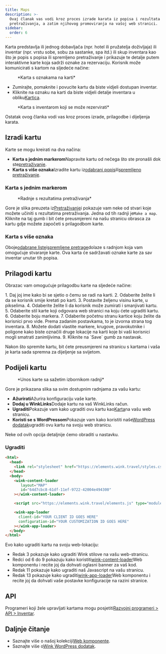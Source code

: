 ```yaml
---
title: Maps
description: >-
  Ovaj članak vas vodi kroz proces izrade karata iz popisa i rezultata
  pretraživanja, a zatim njihovog promoviranja na vašoj web stranici.
sidebar:
  order: 6
---
```


Karta predstavlja ili jednog dobavljača (npr. hotel ili pružatelja doživljaja) ili inventar (npr. vrstu sobe, sobu za sastanke, spa itd.) ili skup inventara kao što je popis s popisa ili spremljeno pretraživanje i prikazuje te detalje putem interaktivne karte koja sadrži oznake za rezervaciju.
Korisnik može komunicirati s kartom na sljedeće načine:

<figure>
  <CloudinaryImage width="700" height="393" resize="scale" quality="best" alt="Karta s oznakama" src="academy/map-example" errorImage="noimage_opaque_nyrtl0.png" />

  <figcaption>*Karta s oznakama na karti*</figcaption>
</figure>


* Zumirajte, pomaknite i povucite kartu da biste vidjeli dostupan inventar.
* Kliknite na oznaku na karti da biste vidjeli detalje inventara u obliku[Kartica](/studio/cards).

<figure>
  <CloudinaryImage width="700" height="568" resize="scale" quality="best" alt="Karta s otvorenom karticom" src="academy/map-example-card" errorImage="noimage_opaque_nyrtl0.png" />

  <figcaption>*Karta s inventarom koji se može rezervirati*</figcaption>
</figure>


Ostatak ovog članka vodi vas kroz proces izrade, prilagodbe i dijeljenja karata.

## Izradi kartu

Karte se mogu kreirati na dva načina:

* **Karta s jednim markerom**Napravite kartu od nečega što ste pronašli dok ste[pretraživanje](/studio/search).
* **Karta s više oznaka**Izradite kartu iz[odabrani popis](/studio/curated-lists)ili[spremljeno pretraživanje](/studio/saved-searches).

### Karta s jednim markerom

<figure>
  <CloudinaryImage width="350" height="238" resize="scale" quality="best" alt="Radnje" src="academy/inventory-actions" errorImage="noimage_opaque_nyrtl0.png" />

  <figcaption>*Radnje s rezultatima pretraživanja*</figcaption>
</figure>


Gore je slika preuzeta iz[Pretraživanje](/studio/search)i pokazuje vam neke od stvari koje možete učiniti s rezultatima pretraživanja. Jedna od tih radnji je`Make a map`.
Kliknite na taj gumb i bit ćete preusmjereni na našu stranicu obrasca za kartu gdje možete započeti s prilagodbom karte.

### Karta s više oznaka

Oboje[odabrane liste](/studio/curated-lists#list-actions)i[spremljene pretrage](/studio/saved-searches#list-actions)dolaze s radnjom koja vam omogućuje stvaranje karte. Ova karta će sadržavati oznake karte za sav inventar unutar tih popisa.

## Prilagodi kartu

Obrazac vam omogućuje prilagodbu karte na sljedeće načine:

<Steps>
  1. Daj joj ime kako bi se sjetio o čemu se radi na karti.
  2. Odaberite želite li da se korisnik smije kretati po karti.
  3. Postavite željenu visinu karte, u pikselima.
  4. Odaberite želite li da korisnik može zumirati i smanjivati ​​kartu.
  5. Odaberite stil karte koji odgovara web stranici na koju ćete ugraditi kartu.
  6. Odaberite boju markera.
  7. Odaberite početnu stranu kartice koju želite da korisnici prvo vide. Prema zadanim postavkama, to je izvorna strana tog inventara.
  8. Možete dodati vlastite markere, krugove, pravokutnike i poligone kako biste označili druge lokacije na karti koje bi vaši korisnici mogli smatrati zanimljivima.
  9. Kliknite na `Save` gumb za nastavak.
</Steps>


Nakon što spremite kartu, bit ćete preusmjereni na stranicu s kartama i vaša je karta sada spremna za dijeljenje sa svijetom.

## Podijeli kartu

<figure>
  <CloudinaryImage width="350" height="946" resize="scale" quality="best" alt="Karta" src="academy/map" errorImage="noimage_opaque_nyrtl0.png" />

  <figcaption>*Unos karte sa sažetim izbornikom radnji*</figcaption>
</figure>


Gore je prikazana slika sa svim dostupnim radnjama za vašu kartu:

* **Ažurirati**Ažurira konfiguraciju vaše karte.
* **Dodaj u WinkLinks**Dodaje kartu na vaš WinkLinks račun.
* **Ugraditi**Pokazuje vam kako ugraditi ovu kartu kao[Karta](/developers/web-components/#content-loader)na vašu web stranicu.
* **Koristi se s WordPressom**Pokazuje vam kako koristiti naše[WordPress dodatak](/developers/wordpress)ugraditi ovu kartu na svoju web stranicu.

Neke od ovih opcija detaljnije ćemo obraditi u nastavku.

### Ugraditi

```html {3, 6-9, 11, 13-16}
<html>
  <head>
    <link rel="stylesheet" href="https://elements.wink.travel/styles.css"></link>
  </head>
  <body>
    <wink-content-loader
       layout="MAP"
       id="64d7cbc8-61df-11ef-9722-42004e494300"
    ></wink-content-loader>

    <script src="https://elements.wink.travel/elements.js" type="module" defer></script>

    <wink-app-loader
      client-id="YOUR CLIENT ID GOES HERE"
      configuration-id="YOUR CUSTOMIZATION ID GOES HERE"
    ></wink-app-loader>
  </body>
</html>
```

Evo kako ugraditi kartu na svoju web-lokaciju:

* Redak 3 pokazuje kako ugraditi Wink stilove na vašu web-stranicu.
* Redci od 6 do 9 pokazuju kako koristiti[wink-content-loader](/developers/web-components/#content-loader)Web komponentu i recite joj da dohvati oglasni banner za vaš kod.
* Redak 11 pokazuje kako ugraditi naš Javascript na vašu stranicu.
* Redak 13 pokazuje kako ugraditi[wink-app-loader](/developers/web-components/#application-loader)Web komponentu i recite joj da dohvati vaše postavke konfiguracije na razini stranice.

## API

Programeri koji žele upravljati kartama mogu posjetiti[Razvojni programeri > API > Inventar](/developers/apis/#inventory-api).

## Daljnje čitanje

* Saznajte više o našoj kolekciji[Web komponente](/developers/web-components).
* Saznajte više o[Wink WordPress dodatak](/developers/wordpress).

